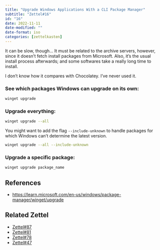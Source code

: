 ```yaml
---
title: "Upgrade Windows Applications With a CLI Package Manager"
subtitle: "Zettel#16"
id: "16"
date: 2022-11-11
date-modified: ""
date-format: iso
categories: [zettelkasten]
---
```

It can be slow, though... It must be related to the archive servers, however, since it doesn't fetch install packages from Microsoft. Also, it's the usual install process afterwards; and some softwares take a really long time to install.

I don't know how it compares with Chocolatey. I've never used it.

### See which packages Windows can upgrade on its own:

```bash
winget upgrade
```

### Upgrade everything:

```bash
winget upgrade --all
```

You might want to add the flag `--include-unknown` to handle packages for which Windows can't determine the latest version.

```bash
winget upgrade --all --include-unknown
```

### Upgrade a specific package:

```powershell
winget upgrade package_name
```

## References

* <https://learn.microsoft.com/en-us/windows/package-manager/winget/upgrade>

## Related Zettel

* [Zettel#87](/zettel/87)
* [Zettel#81](/zettel/81)
* [Zettel#78](/zettel/78)
* [Zettel#47](/zettel/47)
